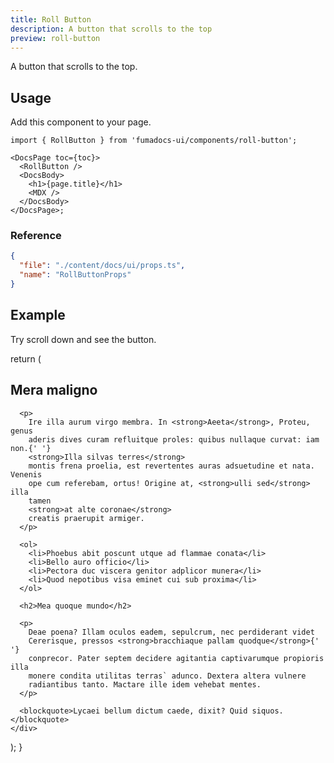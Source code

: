 ```yaml
---
title: Roll Button
description: A button that scrolls to the top
preview: roll-button
---
```


A button that scrolls to the top.

## Usage

Add this component to your page.

```tsx title="app/docs/[[...slug]]/page.tsx"
import { RollButton } from 'fumadocs-ui/components/roll-button';

<DocsPage toc={toc}>
  <RollButton />
  <DocsBody>
    <h1>{page.title}</h1>
    <MDX />
  </DocsBody>
</DocsPage>;
```

### Reference

```json doc-gen:typescript
{
  "file": "./content/docs/ui/props.ts",
  "name": "RollButtonProps"
}
```

## Example

Try scroll down and see the button.

<Test />

  return (
    <div className="p-4 border text-fd-secondary-foreground rounded-md">
      <h2>Mera maligno</h2>

      <p>
        Ire illa aurum virgo membra. In <strong>Aeeta</strong>, Proteu, genus
        aderis dives curam refluitque proles: quibus nullaque curvat: iam non.{' '}
        <strong>Illa silvas terres</strong>
        montis frena proelia, est revertentes auras adsuetudine et nata. Venenis
        ope cum referebam, ortus! Origine at, <strong>ulli sed</strong> illa
        tamen
        <strong>at alte coronae</strong>
        creatis praerupit armiger.
      </p>

      <ol>
        <li>Phoebus abit poscunt utque ad flammae conata</li>
        <li>Bello auro officio</li>
        <li>Pectora duc viscera genitor adplicor munera</li>
        <li>Quod nepotibus visa eminet cui sub proxima</li>
      </ol>

      <h2>Mea quoque mundo</h2>

      <p>
        Deae poena? Illam oculos eadem, sepulcrum, nec perdiderant videt
        Cererisque, pressos <strong>bracchiaque pallam quodque</strong>{' '}
        conprecor. Pater septem decidere agitantia captivarumque propioris illa
        monere condita utilitas terras` adunco. Dextera altera vulnere
        radiantibus tanto. Mactare ille idem vehebat mentes.
      </p>

      <blockquote>Lycaei bellum dictum caede, dixit? Quid siquos.</blockquote>
    </div>

); }
